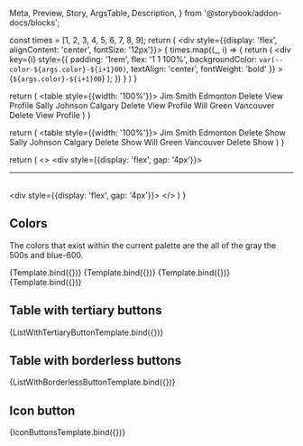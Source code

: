   Meta,
  Preview,
  Story,
  ArgsTable,
  Description,
} from '@storybook/addon-docs/blocks';



<Meta title="Design/Colors" argTypes={{}} />

  const times = [1, 2, 3, 4, 5, 6, 7, 8, 9];
  return (
    <div style={{display: 'flex', alignContent: 'center', fontSize: '12px'}}>
    {
      times.map((_, i) => {
        return (
          <div
            key={i}
            style={{
              padding: '1rem',
              flex: '1 1 100%',
              backgroundColor: `var(--color-${args.color}-${i+1}00)`,
              textAlign: 'center',
              fontWeight: 'bold'
            }}
          >
            {`${args.color}-${i+1}00`}
          </div>
        );
      })
    }
    </div>
  )
}

  return (
    <table style={{width: '100%'}}>
      <tr>
        <td>Jim</td>
        <td>Smith</td>
        <td>Edmonton</td>
        <td>
          <GoAButton buttonSize="small" buttonType="secondary">Delete</GoAButton>
          <GoAButton buttonSize="small" buttonType="secondary">View Profile</GoAButton>
        </td>
      </tr>
      <tr>
        <td>Sally</td>
        <td>Johnson</td>
        <td>Calgary</td>
        <td>
          <GoAButton buttonSize="small" buttonType="secondary">Delete</GoAButton>
          <GoAButton buttonSize="small" buttonType="secondary">View Profile</GoAButton>
        </td>
      </tr>
      <tr>
        <td>Will</td>
        <td>Green</td>
        <td>Vancouver</td>
        <td>
          <GoAButton buttonSize="small" buttonType="secondary">Delete</GoAButton>
          <GoAButton buttonSize="small" buttonType="secondary">View Profile</GoAButton>
        </td>
      </tr>
    </table>
  )
}

  return (
    <table style={{width: '100%'}}>
      <tr>
        <td>Jim</td>
        <td>Smith</td>
        <td>Edmonton</td>
        <td>
          <GoAButton buttonSize="small" buttonType="red">Delete</GoAButton>
          <GoAButton buttonSize="small" buttonType="borderless">Show</GoAButton>
        </td>
      </tr>
      <tr>
        <td>Sally</td>
        <td>Johnson</td>
        <td>Calgary</td>
        <td>
          <GoAButton buttonSize="small" buttonType="red">Delete</GoAButton>
          <GoAButton buttonSize="small" buttonType="borderless">Show</GoAButton>
        </td>
      </tr>
      <tr>
        <td>Will</td>
        <td>Green</td>
        <td>Vancouver</td>
        <td>
          <GoAButton buttonSize="small" buttonType="red">Delete</GoAButton>
          <GoAButton buttonSize="small" buttonType="borderless">Show</GoAButton>
        </td>
      </tr>
    </table>
  )
}

  return (
    <>
      <div style={{display: 'flex', gap: '4px'}}>
        <GoAIconButton variant="blah" type="add" />
        <GoAIconButton variant="blah" type="archive" />
        <GoAIconButton variant="blah" type="attach" />
      </div>
      <br/>
      <hr />
      <br/>
      <div style={{display: 'flex', gap: '4px'}}>
        <GoAIconButton type="add" />
        <GoAIconButton type="archive" />
        <GoAIconButton type="attach" />
      </div>
    </>
  )
}

## Colors

The colors that exist within the current palette are the all of the gray the 500s and blue-600.

<Canvas>
  <Story name="Gray" args={{ color: 'gray' }}>
    {Template.bind({})}
  </Story>
</Canvas>

<Canvas>
  <Story name="Blue" args={{ color: 'blue' }}>
    {Template.bind({})}
  </Story>
</Canvas>

<Canvas>
  <Story name="Red" args={{ color: 'red' }}>
    {Template.bind({})}
  </Story>
</Canvas>

<Canvas>
  <Story name="Green" args={{ color: 'green' }}>
    {Template.bind({})}
  </Story>
</Canvas>

## Table with tertiary buttons

<Canvas>
  <Story name="List with tertiary button">
    {ListWithTertiaryButtonTemplate.bind({})}
  </Story>
</Canvas>

## Table with borderless buttons

<Canvas>
  <Story name="List with borderless button">
    {ListWithBorderlessButtonTemplate.bind({})}
  </Story>
</Canvas>

## Icon button

<Canvas>
  <Story name="Icon Buttons">{IconButtonsTemplate.bind({})}</Story>
</Canvas>
